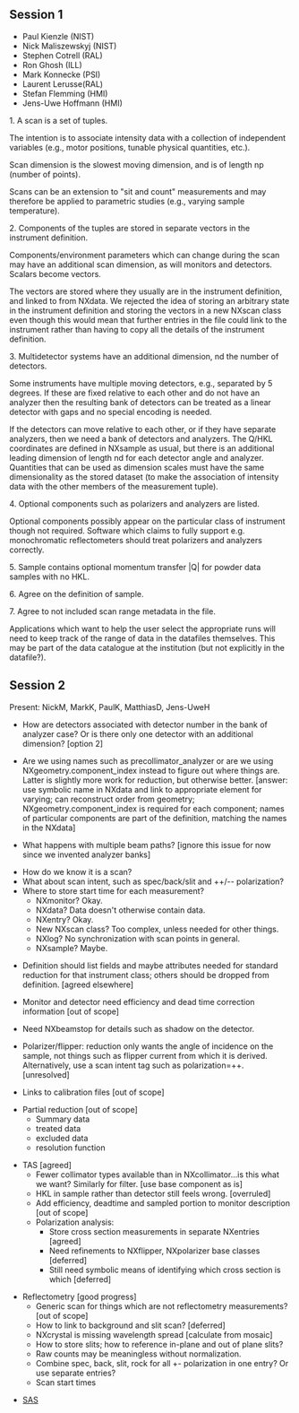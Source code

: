 ==Session 1==
* Paul Kienzle (NIST)
* Nick Maliszewskyj (NIST)
* Stephen Cotrell (RAL)
* Ron Ghosh (ILL)
* Mark Konnecke (PSI)
* Laurent Lerusse(RAL)
* Stefan Flemming (HMI)
* Jens-Uwe Hoffmann (HMI)

1. A scan is a set of tuples.

The intention is to associate intensity data with a collection of independent variables (e.g., motor positions,
tunable physical quantities, etc.).

Scan dimension is the slowest moving dimension, and is of length np (number of points).

Scans can be an extension to "sit and count" measurements and may therefore be applied to parametric studies
(e.g., varying sample temperature). 

2. Components of the tuples are stored in separate vectors in the instrument definition.

Components/environment parameters which can change during the scan may have an additional scan dimension, as will monitors and detectors.  Scalars become vectors.

The vectors are stored where they usually are in the instrument definition, and linked to from NXdata.  We rejected the idea of storing an arbitrary state in the instrument definition and storing the vectors in a new NXscan class even though this would mean that further entries in the file could link to the instrument rather than having to copy all the details of the instrument definition.

3. Multidetector systems have an additional dimension, nd the number of detectors.

Some instruments have multiple moving detectors, e.g., separated by 5 degrees.  If these are fixed relative to each other and do not have an analyzer then the resulting bank of detectors can be treated as a linear detector with gaps and no special encoding is needed.

If the detectors can move relative to each other, or if they have separate analyzers, then
we need a bank of detectors and analyzers.  The Q/HKL coordinates are defined in NXsample as usual, but there is an additional leading dimension of length nd for each detector angle and analyzer. Quantities that can be used as
dimension scales must have the same dimensionality as the stored dataset (to make the association of intensity
data with the other members of the measurement tuple).

4. Optional components such as polarizers and analyzers are listed.

Optional components possibly appear on the particular class of instrument though not required.  Software which claims to fully support e.g. monochromatic reflectometers should treat polarizers and analyzers correctly.

5. Sample contains optional momentum transfer |Q| for powder data samples with no HKL.

6. Agree on the definition of sample.

7. Agree to not included scan range metadata in the file.

Applications which want to help the user select the appropriate runs will need to keep track of the range of data in the datafiles themselves.  This may be part of the data catalogue at the institution (but not explicitly in the datafile?).

==Session 2==
Present: NickM, MarkK, PaulK, MatthiasD, Jens-UweH

* How are detectors associated with detector number in the bank of analyzer case?  Or is there only one detector with an additional dimension? [option 2]

* Are we using names such as precollimator_analyzer or are we using NXgeometry.component_index instead to figure out where things are.  Latter is slightly more work for reduction, but otherwise better.  [answer: use symbolic name in NXdata and link to appropriate element for varying; can reconstruct order  from geometry; NXgeometry.component_index is required for each component; names of particular components are part of the definition, matching the names in the NXdata]

* What happens with multiple beam paths? [ignore this issue for now since we invented analyzer banks]

* How do we know it is a scan?  
* What about scan intent, such as spec/back/slit and ++/-- polarization?  
* Where to store start time for each measurement?
** NXmonitor? Okay.
** NXdata? Data doesn't otherwise contain data.
** NXentry? Okay.
** New NXscan class?  Too complex, unless needed for other things.
** NXlog? No synchronization with scan points in general.
** NXsample? Maybe.

* Definition should list fields and maybe attributes needed for standard reduction for that instrument class; others should be dropped from definition. [agreed elsewhere]

* Monitor and detector need efficiency and dead time correction information [out of scope]

* Need NXbeamstop for details such as shadow on the detector.

* Polarizer/flipper: reduction only wants the angle of incidence on the sample, not things such as flipper current from which it is derived.  Alternatively, use a scan intent tag such as polarization=++. [unresolved]

* Links to calibration files [out of scope]

* Partial reduction [out of scope]
** Summary data
** treated data
** excluded data
** resolution function

* TAS [agreed]
** Fewer collimator types available than in NXcollimator...is this what we want?  Similarly for filter. [use base component as is]
** HKL in sample rather than detector still feels wrong. [overruled]
** Add efficiency, deadtime and sampled portion to monitor description [out of scope]
** Polarization analysis:
*** Store cross section measurements in separate NXentries [agreed]
*** Need refinements to NXflipper, NXpolarizer base classes [deferred]
*** Still need symbolic means of identifying which cross section is which [deferred]

* Reflectometry [good progress]
** Generic scan for things which are not reflectometry measurements? [out of scope]
** How to link to background and slit scan? [deferred]
** NXcrystal is missing wavelength spread [calculate from mosaic]
** How to store slits; how to reference in-plane and out of plane slits?
** Raw counts may be meaningless without normalization.
** Combine spec, back, slit, rock for all +- polarization in one entry?  Or use separate entries?
** Scan start times

* [[SAS]]